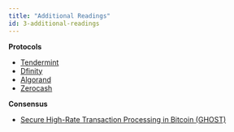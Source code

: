 ```yaml
---
title: "Additional Readings"
id: 3-additional-readings
---
```



<Author name="Yan Zhang" />

**Protocols**

- [Tendermint](https://tendermint.com/static/docs/tendermint.pdf)
- [Dfinity](https://dfinity.org/pdf-viewer/pdfs/viewer?file=../library/dfinity-consensus.pdf)
- [Algorand](http://people.csail.mit.edu/nickolai/papers/gilad-algorand-eprint.pdf)
- [Zerocash](http://zerocash-project.org/media/pdf/zerocash-oakland2014.pdf)

**Consensus**

- [Secure High-Rate Transaction Processing in Bitcoin (GHOST)](https://eprint.iacr.org/2013/881.pdf)
